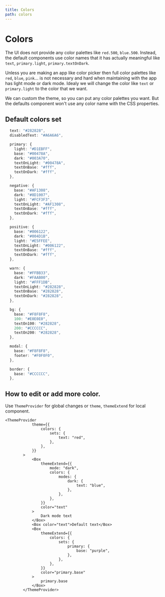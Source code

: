 ```yaml
---
title: Colors
path: colors
---
```


# Colors

The UI does not provide any color palettes like `red.500`, `blue.500`. Instead, the default components use color names
that it has actually meaningful like `text`, `primary.light`, `primary.textOnDark`.

Unless you are making an app like color picker then full color palettes like `red`, `blue`, `pink`...
is not necessary and hard when maintaining with the app has light mode or dark mode.
Idealy we will change the color like `text` or `primary.light` to the color that we want.

We can custom the theme, so you can put any color palettes you want.
But the defaults component won't use any color name with the CSS properties.

## Default colors set

```ts
  text: "#282828",
  disabledText: "#A6A6A6",

  primary: {
    light: "#D1EBFF",
    base: "#00478A",
    dark: "#003A70",
    textOnLight: "#00478A",
    textOnBase: "#fff",
    textOnDark: "#fff",
  },

  negative: {
    base: "#AF1308",
    dark: "#8D1007",
    light: "#FCF3F3",
    textOnLight: "#AF1308",
    textOnBase: "#fff",
    textOnDark: "#fff",
  },

  positive: {
    base: "#006122",
    dark: "#004D1B",
    light: "#E5FFEE",
    textOnLight: "#006122",
    textOnBase: "#fff",
    textOnDark: "#fff",
  },

  warn: {
    base: "#FFBB33",
    dark: "#FAAB00",
    light: "#FFF1DB",
    textOnLight: "#282828",
    textOnBase: "#282828",
    textOnDark: "#282828",
  },

  bg: {
    base: "#F8F8F8",
    100: "#E0E0E0",
    textOn100: "#282828",
    200: "#CCCCCC",
    textOn200: "#282828",
  },

  modal: {
    base: "#F8F8F8",
    footer: "#F0F0F0",
  },

  border: {
    base: "#CCCCCC",
  },


```

## How to edit or add more color.

Use `ThemeProvider` for global changes or `theme`, `themeExtend` for local component.

```jsx-live
<ThemeProvider
			theme={{
				colors: {
					sets: {
						text: "red",
					},
				},
			}}
		>
			<Box
				themeExtend={{
					mode: "dark",
					colors: {
						modes: {
							dark: {
								text: "blue",
							},
						},
					},
				}}
				color="text"
			>
				Dark mode text
			</Box>
			<Box color="text">Default text</Box>
			<Box
				themeExtend={{
					colors: {
						sets: {
							primary: {
								base: "purple",
							},
						},
					},
				}}
				color="primary.base"
			>
				primary.base
			</Box>
		</ThemeProvider>
```
